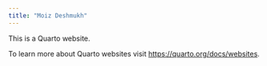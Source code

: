 ```yaml
---
title: "Moiz Deshmukh"
---
```


This is a Quarto website.

To learn more about Quarto websites visit <https://quarto.org/docs/websites>.
